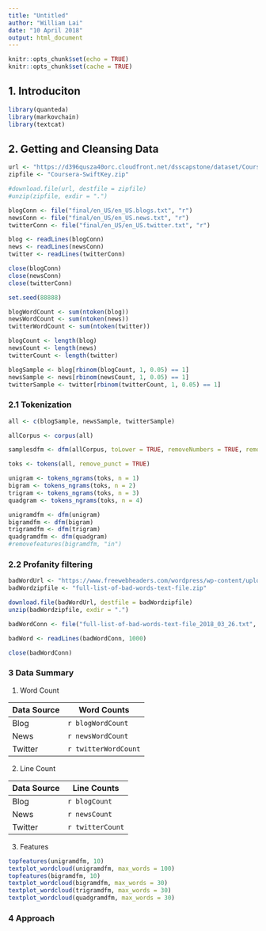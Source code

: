 ```yaml
---
title: "Untitled"
author: "William Lai"
date: "10 April 2018"
output: html_document
---
```


```r
knitr::opts_chunk$set(echo = TRUE)
knitr::opts_chunk$set(cache = TRUE)
```

## 1. Introduciton

```r
library(quanteda)
library(markovchain)
library(textcat)
```

## 2. Getting and Cleansing Data

```r
url <- "https://d396qusza40orc.cloudfront.net/dsscapstone/dataset/Coursera-SwiftKey.zip"
zipfile <- "Coursera-SwiftKey.zip"
```

```r
#download.file(url, destfile = zipfile)
#unzip(zipfile, exdir = ".")
```

```r
blogConn <- file("final/en_US/en_US.blogs.txt", "r") 
newsConn <- file("final/en_US/en_US.news.txt", "r") 
twitterConn <- file("final/en_US/en_US.twitter.txt", "r") 

blog <- readLines(blogConn)
news <- readLines(newsConn)
twitter <- readLines(twitterConn)

close(blogConn)
close(newsConn)
close(twitterConn)
```

```r
set.seed(88888)

blogWordCount <- sum(ntoken(blog))
newsWordCount <- sum(ntoken(news))
twitterWordCount <- sum(ntoken(twitter))

blogCount <- length(blog)
newsCount <- length(news)
twitterCount <- length(twitter)

blogSample <- blog[rbinom(blogCount, 1, 0.05) == 1]
newsSample <- news[rbinom(newsCount, 1, 0.05) == 1]
twitterSample <- twitter[rbinom(twitterCount, 1, 0.05) == 1]
```

### 2.1 Tokenization 

```r
all <- c(blogSample, newsSample, twitterSample)

allCorpus <- corpus(all)

samplesdfm <- dfm(allCorpus, toLower = TRUE, removeNumbers = TRUE, removePunct = TRUE, removeTwitter = TRUE, ignoredFeatures = stopwords("english"), stem = TRUE)

toks <- tokens(all, remove_punct = TRUE)

unigram <- tokens_ngrams(toks, n = 1)
bigram <- tokens_ngrams(toks, n = 2)
trigram <- tokens_ngrams(toks, n = 3)
quadgram <- tokens_ngrams(toks, n = 4)

unigramdfm <- dfm(unigram)
bigramdfm <- dfm(bigram)
trigramdfm <- dfm(trigram)
quadgramdfm <- dfm(quadgram)
#removefeatures(bigramdfm, "in")
```

### 2.2 Profanity filtering

```r
badWordUrl <- "https://www.freewebheaders.com/wordpress/wp-content/uploads/full-list-of-bad-words-text-file_2018_03_26_26.zip"
badWordzipfile <- "full-list-of-bad-words-text-file.zip"
```

```r
download.file(badWordUrl, destfile = badWordzipfile)
unzip(badWordzipfile, exdir = ".")
```

```r
badWordConn <- file("full-list-of-bad-words-text-file_2018_03_26.txt", "r") 

badWord <- readLines(badWordConn, 1000)

close(badWordConn)
```

### 3 Data Summary

1. Word Count

Data Source | Word Counts
---|---
Blog | `r blogWordCount`
News | `r newsWordCount`
Twitter | `r twitterWordCount`

2. Line Count

Data Source | Line Counts
---|---
Blog | `r blogCount`
News | `r newsCount`
Twitter | `r twitterCount`

3. Features

```r
topfeatures(unigramdfm, 10)
textplot_wordcloud(unigramdfm, max_words = 100)
topfeatures(bigramdfm, 10)
textplot_wordcloud(bigramdfm, max_words = 30)
textplot_wordcloud(trigramdfm, max_words = 30)
textplot_wordcloud(quadgramdfm, max_words = 30)
```

### 4 Approach